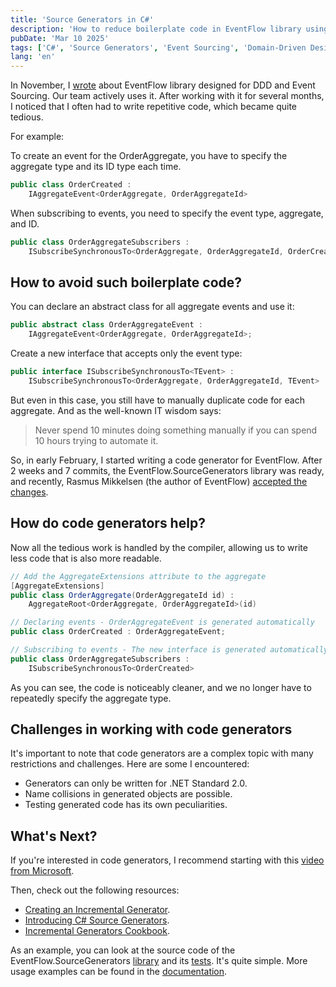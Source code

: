 ```yaml
---
title: 'Source Generators in C#'
description: 'How to reduce boilerplate code in EventFlow library using C# Source Generators'
pubDate: 'Mar 10 2025'
tags: ['C#', 'Source Generators', 'Event Sourcing', 'Domain-Driven Design']
lang: 'en'
---
```


In November, I [wrote](https://t.me/yet_another_dev/152) about EventFlow library designed for DDD and Event Sourcing. Our team actively uses it. After working with it for several months, I noticed that I often had to write repetitive code, which became quite tedious.

For example:

To create an event for the OrderAggregate, you have to specify the aggregate type and its ID type each time.

``` cs
public class OrderCreated : 
    IAggregateEvent<OrderAggregate, OrderAggregateId>
```

When subscribing to events, you need to specify the event type, aggregate, and ID.

```cs
public class OrderAggregateSubscribers :
    ISubscribeSynchronousTo<OrderAggregate, OrderAggregateId, OrderCreated>
```

## How to avoid such boilerplate code?

You can declare an abstract class for all aggregate events and use it:

``` cs
public abstract class OrderAggregateEvent : 
    IAggregateEvent<OrderAggregate, OrderAggregateId>;
```

Create a new interface that accepts only the event type:

``` cs
public interface ISubscribeSynchronousTo<TEvent> : 
    ISubscribeSynchronousTo<OrderAggregate, OrderAggregateId, TEvent> 
```

But even in this case, you still have to manually duplicate code for each aggregate. And as the well-known IT wisdom says:

> Never spend 10 minutes doing something manually if you can spend 10 hours trying to automate it.

So, in early February, I started writing a code generator for EventFlow. After 2 weeks and 7 commits, the EventFlow.SourceGenerators library was ready, and recently, Rasmus Mikkelsen (the author of EventFlow) [accepted the changes](https://github.com/eventflow/EventFlow/releases/tag/v1.2.0).

## How do code generators help?

Now all the tedious work is handled by the compiler, allowing us to write less code that is also more readable.

``` cs
// Add the AggregateExtensions attribute to the aggregate
[AggregateExtensions]
public class OrderAggregate(OrderAggregateId id) :
    AggregateRoot<OrderAggregate, OrderAggregateId>(id)

// Declaring events - OrderAggregateEvent is generated automatically
public class OrderCreated : OrderAggregateEvent;

// Subscribing to events - The new interface is generated automatically
public class OrderAggregateSubscribers :
    ISubscribeSynchronousTo<OrderCreated>
```

As you can see, the code is noticeably cleaner, and we no longer have to repeatedly specify the aggregate type.

## Challenges in working with code generators

It's important to note that code generators are a complex topic with many restrictions and challenges. Here are some I encountered:

- Generators can only be written for .NET Standard 2.0.
- Name collisions in generated objects are possible.
- Testing generated code has its own peculiarities.

## What's Next?

If you're interested in code generators, I recommend starting with this [video from Microsoft](https://youtu.be/KTsyS3rDUgg).

Then, check out the following resources:

- [Creating an Incremental Generator](https://andrewlock.net/creating-a-source-generator-part-1-creating-an-incremental-source-generator/).
- [Introducing C# Source Generators](https://devblogs.microsoft.com/dotnet/introducing-c-source-generators/).
- [Incremental Generators Cookbook](https://github.com/dotnet/roslyn/blob/main/docs/features/incremental-generators.cookbook.md).

As an example, you can look at the source code of the EventFlow.SourceGenerators [library](https://github.com/eventflow/EventFlow/tree/develop-v1/Source/EventFlow.SourceGenerators) and its [tests](https://github.com/eventflow/EventFlow/tree/develop-v1/Source/EventFlow.SourceGenerators.Tests). It's quite simple. More usage examples can be found in the [documentation](https://geteventflow.net/additional/source-generation/).
